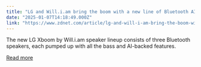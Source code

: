 ```yaml
---
title: "LG and Will.i.am bring the boom with a new line of Bluetooth AI speakers at CES 2025"
date: "2025-01-07T14:18:49.000Z"
link: "https://www.zdnet.com/article/lg-and-will-i-am-bring-the-boom-with-a-new-line-of-bluetooth-ai-speakers-at-ces-2025/"
---
```


The new LG Xboom by Will.i.am speaker lineup consists of three Bluetooth speakers, each pumped up with all the bass and AI-backed features.

[Read more](https://www.zdnet.com/article/lg-and-will-i-am-bring-the-boom-with-a-new-line-of-bluetooth-ai-speakers-at-ces-2025/)
